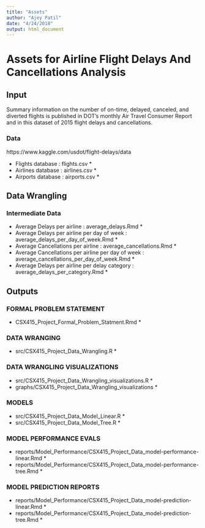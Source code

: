 ```yaml
---
title: "Assets"
author: "Ajey Patil"
date: "4/24/2018"
output: html_document
---
```


# Assets for Airline Flight Delays And Cancellations Analysis

## Input
Summary information on the number of on-time, delayed, canceled, and diverted flights is published in DOT's monthly Air Travel Consumer Report and in this dataset of 2015 flight delays and cancellations.

### Data
https://www.kaggle.com/usdot/flight-delays/data

* Flights database : flights.csv *
* Airlines database : airlines.csv *
* Airports database : airports.csv *

## Data Wrangling

### Intermediate Data

* Average Delays per airline : average_delays.Rmd *
* Average Delays per airline per day of week : average_delays_per_day_of_week.Rmd *
* Average Cancellations per airline : average_cancellations.Rmd *
* Average Cancellations per airline per day of week : average_cancellations_per_day_of_week.Rmd *
* Average Delays per airline per delay category : average_delays_per_category.Rmd *

## Outputs

### FORMAL PROBLEM STATEMENT
* CSX415_Project_Formal_Problem_Statment.Rmd *

### DATA WRANGING
* src/CSX415_Project_Data_Wrangling.R *

### DATA WRANGLING VISUALIZATIONS
* src/CSX415_Project_Data_Wrangling_visualizations.R *
* graphs/CSX415_Project_Data_Wrangling_visualizations *

### MODELS
* src/CSX415_Project_Data_Model_Linear.R *
* src/CSX415_Project_Data_Model_Tree.R *

### MODEL PERFORMANCE EVALS
* reports/Model_Performance/CSX415_Project_Data_model-performance-linear.Rmd *
* reports/Model_Performance/CSX415_Project_Data_model-performance-tree.Rmd *

### MODEL PREDICTION REPORTS
* reports/Model_Performance/CSX415_Project_Data_model-prediction-linear.Rmd *
* reports/Model_Performance/CSX415_Project_Data_model-prediction-tree.Rmd *


